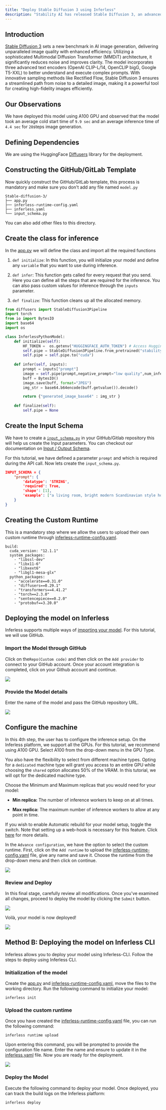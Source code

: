 ```yaml
---
title: "Deploy Stable Diffusion 3 using Inferless"
description: "Stability AI has released Stable Diffusion 3, an advanced text-to-image generation model with significant improvements over its predecessors. This new version features a range of models from 800M to 8B parameters, providing users with scalable options to suit their needs."
---
```


## Introduction

[Stable Diffusion 3](https://stability.ai/news/stable-diffusion-3) sets a new benchmark in AI image generation, delivering unparalleled image quality with enhanced efficiency. Utilizing a sophisticated Multimodal Diffusion Transformer (MMDiT) architecture, it significantly reduces noise and improves clarity. The model incorporates three advanced text encoders (OpenAI CLIP-L/14, OpenCLIP bigG, Google T5-XXL) to better understand and execute complex prompts. With innovative sampling methods like Rectified Flow, Stable Diffusion 3 ensures a streamlined path from noise to a detailed image, making it a powerful tool for creating high-fidelity images efficiently.

## Our Observations

We have deployed this model using A100 GPU and observed that the model took an average cold start time of `9.9 sec` and an average inference time of `4.4 sec` for `28`steps image generation.

## Defining Dependencies

We are using the HuggingFace [Diffusers](https://github.com/huggingface/diffusers) library for the deployment.

## Constructing the GitHub/GitLab Template

Now quickly construct the GitHub/GitLab template, this process is mandatory and make sure you don't add any file named `model.py`

```
Stable-diffusion-3/
├── app.py
├── inferless-runtime-config.yaml
├── inferless.yaml
└── input_schema.py
```

You can also add other files to this directory.

## Create the class for inference

In the [app.py](https://github.com/inferless/Stable-diffusion-3/blob/main/app.py) we will define the class and import all the required functions

1.  `def initialize`: In this function, you will initialize your model and define any `variable` that you want to use during inference.

2.  `def infer`: This function gets called for every request that you send. Here you can define all the steps that are required for the inference. You can also pass custom values for inference through the `inputs` parameter.

3.  `def finalize`: This function cleans up all the allocated memory.

```python
from diffusers import StableDiffusion3Pipeline
import torch
from io import BytesIO
import base64
import os

class InferlessPythonModel:
    def initialize(self):
        HF_TOKEN =  os.getenv("HUGGINGFACE_AUTH_TOKEN") # Access Hugging Face token from environment variable
        self.pipe = StableDiffusion3Pipeline.from_pretrained("stabilityai/stable-diffusion-3-medium-diffusers", torch_dtype=torch.float16,token=HF_TOKEN)
        self.pipe = self.pipe.to("cuda")
        
    def infer(self, inputs):
        prompt = inputs["prompt"]
        image = self.pipe(prompt,negative_prompt="low quality",num_inference_steps=28,guidance_scale=7.0,).images[0]
        buff = BytesIO()
        image.save(buff, format="JPEG")
        img_str = base64.b64encode(buff.getvalue()).decode()

        return {"generated_image_base64" : img_str }
    
    def finalize(self):
        self.pipe = None
```

## Create the Input Schema

We have to create a [`input_schema.py`](https://github.com/inferless/Stable-diffusion-3/blob/main/input_schema.py) in your GitHub/Gitlab repository this will help us create the Input parameters. You can checkout our documentation on [Input / Output Schema](https://docs.inferless.com/model-import/input-output-schema).

For this tutorial, we have defined a parameter `prompt` and which is required during the API call. Now lets create the `input_schema.py`.

```JSON
INPUT_SCHEMA = {
    "prompt": {
        'datatype': 'STRING',
        'required': True,
        'shape': [1],
        'example': ["a living room, bright modern Scandinavian style house, large windows, magazine photoshoot, 8k, studio lighting"]
    }
}
```


## Creating the Custom Runtime

This is a mandatory step where we allow the users to upload their own custom runtime through [inferless-runtime-config.yaml](https://github.com/inferless/Stable-diffusion-3/blob/main/inferless-runtime-config.yaml).

```
build:
  cuda_version: "12.1.1"
  system_packages:
    - "libssl-dev"
    - "libx11-6"
    - "libxext6"
    - "libgl1-mesa-glx"
  python_packages:
    - "accelerate==0.31.0"
    - "diffusers==0.29.1"
    - "transformers==4.41.2"
    - "torch==2.3.0"
    - "sentencepiece==0.2.0"
    - "protobuf==3.20.0"
```

## Deploying the model on Inferless

Inferless supports multiple ways of [importing your model](https://docs.inferless.com/model-import/file-structure-req/file-structure-requirements). For this tutorial, we will use GitHub. 

### Import the Model through GitHub

Click on the`Repo(Custom code)` and then click on the `Add provider` to connect to your GitHub account. Once your account integration is completed, click on your Github account and continue.

![](/images/stable-cascade-model-import.png)

### Provide the Model details

Enter the name of the model and pass the GitHub repository URL. 

![](/images/sd3-model-details.png)

## Configure the machine

In this 4th step, the user has to configure the inference setup. On the Inferless platform, we support all the GPUs. For this tutorial, we recommend using A100 GPU. Select A100 from the drop-down menu in the GPU Type.

You also have the flexibility to select from different machine types. Opting for a `dedicated` machine type will grant you access to an entire GPU while choosing the `shared` option allocates 50% of the VRAM. In this tutorial, we will opt for the dedicated machine type.

Choose the Minimum and Maximum replicas that you would need for your model:

* **Min replica:** The number of inference workers to keep on at all times.

* **Max replica:** The maximum number of inference workers to allow at any point in time.

If you wish to enable Automatic rebuild for your model setup, toggle the switch. Note that setting up a web-hook is necessary for this feature. Click [here](https://docs.inferless.com/model-import/automatic-build/automatic-build-via-webhooks) for more details.

In the `Advance configuration`, we have the option to select the custom runtime. First, click on the `Add runtime` to upload the [inferless-runtime-config.yaml](https://github.com/inferless/Stable-diffusion-3/blob/main/inferless-runtime-config.yaml) file, give any name and save it. Choose the runtime from the drop-down menu and then click on continue.

![](/images/stable-cascade-model-config.png)

### Review and Deploy

In this final stage, carefully review all modifications. Once you've examined all changes, proceed to deploy the model by clicking the `Submit` button.

![](/images/sd3-review.png)

Voilà, your model is now deployed!

![](/gif/sd3-demo.gif)

## Method B: Deploying the model on Inferless CLI

Inferless allows you to deploy your model using Inferless-CLI. Follow the steps to deploy using Inferless CLI.

### Initialization of the model

Create the [app.py](https://github.com/inferless/Stable-diffusion-3/blob/main/app.py) and [inferless-runtime-config.yaml](https://github.com/inferless/Stable-diffusion-3/blob/main/inferless-runtime-config.yaml), move the files to the working directory. Run the following command to initialize your model:

```
inferless init
```

### Upload the custom runtime

Once you have created the [inferless-runtime-config.yaml](https://github.com/inferless/Stable-diffusion-3/blob/main/inferless-runtime-config.yaml) file, you can run the following command:

```
inferless runtime upload
```

Upon entering this command, you will be prompted to provide the configuration file name. Enter the name and ensure to update it in the [inferless.yaml](https://github.com/inferless/Stable-diffusion-3/blob/main/inferless.yaml) file. Now you are ready for the deployment.

![](/images/llama70b-6.png)

### Deploy the Model

Execute the following command to deploy your model. Once deployed, you can track the build logs on the Inferless platform:

```
inferless deploy
```